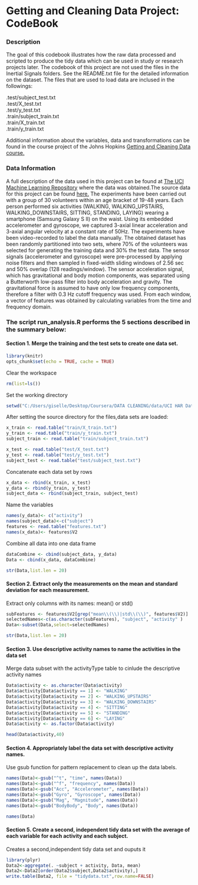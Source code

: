 # Getting and Cleaning Data Project: CodeBook


### Description

The goal of this codebook illustrates how the raw data processed and scripted to produce the tidy data which can be used in study or research projects later. The codebook of this project are not used the files in the Inertial Signals folders. See the README.txt file for the detailed information on the dataset. The files that are used to load data are inclused in the followings:

.test/subject_test.txt  
.test/X_test.txt  
.test/y_test.txt  
.train/subject_train.txt  
.train/X_train.txt  
.train/y_train.txt  

Additional information about the variables, data and transformations can be found in the course project of the Johns Hopkins [Getting and Cleaning Data course.](https://www.coursera.org/course/getdata)

### Data Information

A full description of the data used in this project can be found at [The UCI Machine Learning Repository](http://archive.ics.uci.edu/ml/datasets/Human+Activity+Recognition+Using+Smartphones ) where the data was obtained.The source data for this project can be found [here.](https://d396qusza40orc.cloudfront.net/getdata%2Fprojectfiles%2FUCI%20HAR%20Dataset.zip ) 
The experiments have been carried out with a group of 30 volunteers within an age bracket of 19-48 years. Each person performed six activities (WALKING, WALKING_UPSTAIRS, WALKING_DOWNSTAIRS, SITTING, STANDING, LAYING) wearing a smartphone (Samsung Galaxy S II) on the waist. Using its embedded accelerometer and gyroscope, we captured 3-axial linear acceleration and 3-axial angular velocity at a constant rate of 50Hz. The experiments have been video-recorded to label the data manually. The obtained dataset has been randomly partitioned into two sets, where 70% of the volunteers was selected for generating the training data and 30% the test data.
The sensor signals (accelerometer and gyroscope) were pre-processed by applying noise filters and then sampled in fixed-width sliding windows of 2.56 sec and 50% overlap (128 readings/window). The sensor acceleration signal, which has gravitational and body motion components, was separated using a Butterworth low-pass filter into body acceleration and gravity. The gravitational force is assumed to have only low frequency components, therefore a filter with 0.3 Hz cutoff frequency was used. From each window, a vector of features was obtained by calculating variables from the time and frequency domain.

### The script run_analysis.R performs the 5 sections described in the summary below:

#### Section 1. Merge the training and the test sets to create one data set.

```r
library(knitr)
opts_chunk$set(echo = TRUE, cache = TRUE)
```
Clear the workspace
```r
rm(list=ls())
```

Set the working directory
```r
setwd("C:/Users/giselle/Desktop/Coursera/DATA CLEANING/data/UCI HAR Dataset")
```
After setting the source directory for the files,data sets are loaded:
```r
x_train <- read.table("train/X_train.txt")
y_train <- read.table("train/y_train.txt")
subject_train <- read.table("train/subject_train.txt")
```
```r
x_test <- read.table("test/X_test.txt")
y_test <- read.table("test/y_test.txt")
subject_test <- read.table("test/subject_test.txt")
```
Concatenate each data set by rows
```r
x_data <- rbind(x_train, x_test)
y_data <- rbind(y_train, y_test)
subject_data <- rbind(subject_train, subject_test)
```
Name the variables
```r
names(y_data)<- c("activity")
names(subject_data)<-c("subject")
features <- read.table("features.txt")
names(x_data)<- features$V2
```
Combine all data into one data frame
```r
dataCombine <- cbind(subject_data, y_data)
Data <- cbind(x_data, dataCombine)
```
```r
str(Data,list.len = 20)
```
#### Section 2. Extract only the measurements on the mean and standard deviation for each measurement.

Extract only columns with its names: mean() or std() 
```r
subFeatures <- features$V2[grep("mean\\(\\)|std\\(\\)", features$V2)]
selectedNames<-c(as.character(subFeatures), "subject", "activity" )
Data<-subset(Data,select=selectedNames)
```
```r
str(Data,list.len = 20)
```
#### Section 3. Use descriptive activity names to name the activities in the data set

Merge data subset with the activityType table to cinlude the descriptive activity names
```r
Data$activity <- as.character(Data$activity)
Data$activity[Data$activity == 1] <- "WALKING"
Data$activity[Data$activity == 2] <- "WALKING_UPSTAIRS"
Data$activity[Data$activity == 3] <- "WALKING_DOWNSTAIRS"
Data$activity[Data$activity == 4] <- "SITTING"
Data$activity[Data$activity == 5] <- "STANDING"
Data$activity[Data$activity == 6] <- "LAYING"
Data$activity <- as.factor(Data$activity)
```
```r
head(Data$activity,40)
```
#### Section 4. Appropriately label the data set with descriptive activity names.

Use gsub function for pattern replacement to clean up the data labels.
```r
names(Data)<-gsub("^t", "time", names(Data))
names(Data)<-gsub("^f", "frequency", names(Data))
names(Data)<-gsub("Acc", "Accelerometer", names(Data))
names(Data)<-gsub("Gyro", "Gyroscope", names(Data))
names(Data)<-gsub("Mag", "Magnitude", names(Data))
names(Data)<-gsub("BodyBody", "Body", names(Data))
```
```r
names(Data)
```
#### Section 5. Create a second, independent tidy data set with the average of each variable for each activity and each subject.

Creates a second,independent tidy data set and ouputs it
```r
library(plyr)
Data2<-aggregate(. ~subject + activity, Data, mean)
Data2<-Data2[order(Data2$subject,Data2$activity),]
write.table(Data2, file = "tidydata.txt",row.name=FALSE)
```


